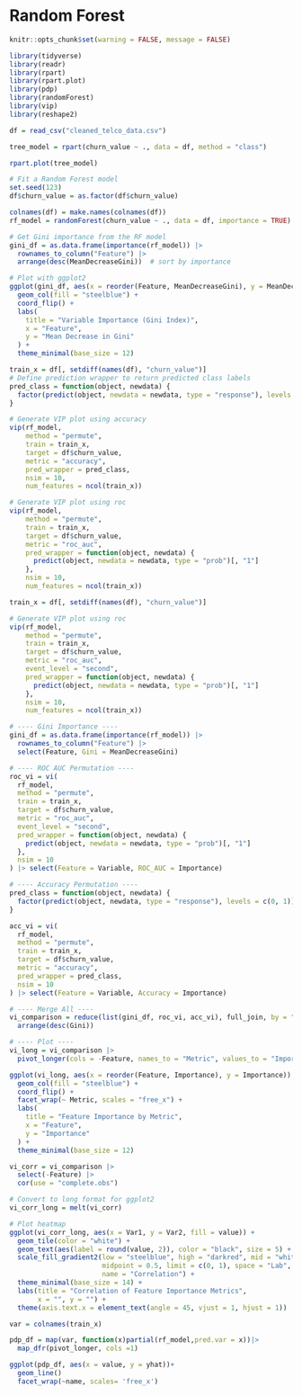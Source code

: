 # Random Forest
```r
knitr::opts_chunk$set(warning = FALSE, message = FALSE)
```
```r
library(tidyverse)
library(readr)
library(rpart)
library(rpart.plot)
library(pdp)
library(randomForest)
library(vip)
library(reshape2)
```
```r
df = read_csv("cleaned_telco_data.csv")
```
```r
tree_model = rpart(churn_value ~ ., data = df, method = "class")

rpart.plot(tree_model)
```



```r
# Fit a Random Forest model
set.seed(123)
df$churn_value = as.factor(df$churn_value)

colnames(df) = make.names(colnames(df))
rf_model = randomForest(churn_value ~ ., data = df, importance = TRUE)

```

```r
# Get Gini importance from the RF model
gini_df = as.data.frame(importance(rf_model)) |>
  rownames_to_column("Feature") |>
  arrange(desc(MeanDecreaseGini))  # sort by importance

# Plot with ggplot2
ggplot(gini_df, aes(x = reorder(Feature, MeanDecreaseGini), y = MeanDecreaseGini)) +
  geom_col(fill = "steelblue") +
  coord_flip() +
  labs(
    title = "Variable Importance (Gini Index)",
    x = "Feature",
    y = "Mean Decrease in Gini"
  ) +
  theme_minimal(base_size = 12)

```
```r
train_x = df[, setdiff(names(df), "churn_value")]
# Define prediction wrapper to return predicted class labels
pred_class = function(object, newdata) {
  factor(predict(object, newdata = newdata, type = "response"), levels = c(0, 1))
}

# Generate VIP plot using accuracy
vip(rf_model,
    method = "permute",
    train = train_x,                
    target = df$churn_value,           
    metric = "accuracy",               
    pred_wrapper = pred_class,        
    nsim = 10,                  
    num_features = ncol(train_x))     
```
```r
# Generate VIP plot using roc
vip(rf_model,
    method = "permute",
    train = train_x,
    target = df$churn_value,
    metric = "roc_auc",
    pred_wrapper = function(object, newdata) {
      predict(object, newdata = newdata, type = "prob")[, "1"]
    },
    nsim = 10,
    num_features = ncol(train_x))

```

```r

train_x = df[, setdiff(names(df), "churn_value")]

# Generate VIP plot using roc
vip(rf_model,
    method = "permute",
    train = train_x,
    target = df$churn_value,
    metric = "roc_auc",
    event_level = "second",
    pred_wrapper = function(object, newdata) {
      predict(object, newdata = newdata, type = "prob")[, "1"]
    },
    nsim = 10,
    num_features = ncol(train_x))

```

```r
# ---- Gini Importance ----
gini_df = as.data.frame(importance(rf_model)) |>
  rownames_to_column("Feature") |>
  select(Feature, Gini = MeanDecreaseGini)

# ---- ROC AUC Permutation ----
roc_vi = vi(
  rf_model,
  method = "permute",
  train = train_x,
  target = df$churn_value,
  metric = "roc_auc",
  event_level = "second",
  pred_wrapper = function(object, newdata) {
    predict(object, newdata = newdata, type = "prob")[, "1"]
  },
  nsim = 10
) |> select(Feature = Variable, ROC_AUC = Importance)

# ---- Accuracy Permutation ----
pred_class = function(object, newdata) {
  factor(predict(object, newdata, type = "response"), levels = c(0, 1))
}

acc_vi = vi(
  rf_model,
  method = "permute",
  train = train_x,
  target = df$churn_value,
  metric = "accuracy",
  pred_wrapper = pred_class,
  nsim = 10
) |> select(Feature = Variable, Accuracy = Importance)

# ---- Merge All ----
vi_comparison = reduce(list(gini_df, roc_vi, acc_vi), full_join, by = "Feature") |>
  arrange(desc(Gini))
```
```r
# ---- Plot ----
vi_long = vi_comparison |>
  pivot_longer(cols = -Feature, names_to = "Metric", values_to = "Importance")

```
```r
ggplot(vi_long, aes(x = reorder(Feature, Importance), y = Importance)) +
  geom_col(fill = "steelblue") +
  coord_flip() +
  facet_wrap(~ Metric, scales = "free_x") +
  labs(
    title = "Feature Importance by Metric",
    x = "Feature",
    y = "Importance"
  ) +
  theme_minimal(base_size = 12)

```
```r
vi_corr = vi_comparison |>
  select(-Feature) |>
  cor(use = "complete.obs")

# Convert to long format for ggplot2
vi_corr_long = melt(vi_corr)

# Plot heatmap
ggplot(vi_corr_long, aes(x = Var1, y = Var2, fill = value)) +
  geom_tile(color = "white") +
  geom_text(aes(label = round(value, 2)), color = "black", size = 5) +
  scale_fill_gradient2(low = "steelblue", high = "darkred", mid = "white",
                       midpoint = 0.5, limit = c(0, 1), space = "Lab",
                       name = "Correlation") +
  theme_minimal(base_size = 14) +
  labs(title = "Correlation of Feature Importance Metrics",
       x = "", y = "") +
  theme(axis.text.x = element_text(angle = 45, vjust = 1, hjust = 1))
```

```r
var = colnames(train_x)

pdp_df = map(var, function(x)partial(rf_model,pred.var = x))|>
  map_dfr(pivot_longer, cols =1)

ggplot(pdp_df, aes(x = value, y = yhat))+
  geom_line()
  facet_wrap(~name, scales= 'free_x')

```

